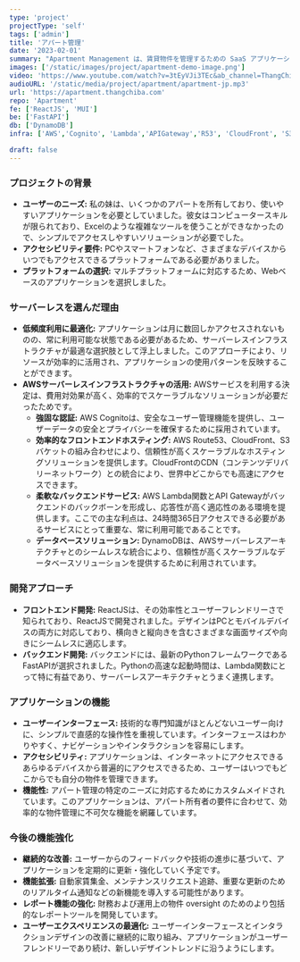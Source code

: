```yaml
---
type: 'project'
projectType: 'self'
tags: ['admin']
title: 'アパート管理'
date: '2023-02-01'
summary: "Apartment Management は、賃貸物件を管理するための SaaS アプリケーションです。このアプリケーションは、賃貸部屋、顧客情報、支払い状況を管理します。アクセス頻度が低いため、運用コストを最適化するために AWS Serverless を利用します。例えば、静的 Web サイトには S3、認証には Cognito、バックエンド処理には Lambda Function を利用します。"
images: ['/static/images/project/apartment-demo-image.png']
video: 'https://www.youtube.com/watch?v=3tEyVJi3TEc&ab_channel=ThangChiba'
audioURL: '/static/media/project/apartment/apartment-jp.mp3'
url: 'https://apartment.thangchiba.com'
repo: 'Apartment'
fe: ['ReactJS', 'MUI']
be: ['FastAPI']
db: ['DynamoDB']
infra: ['AWS','Cognito', 'Lambda','APIGateway','R53', 'CloudFront', 'S3']

draft: false
---
```



### **プロジェクトの背景**

- **ユーザーのニーズ:** 私の妹は、いくつかのアパートを所有しており、使いやすいアプリケーションを必要としていました。彼女はコンピュータースキルが限られており、Excelのような複雑なツールを使うことができなかったので、シンプルでアクセスしやすいソリューションが必要でした。
- **アクセシビリティ要件:** PCやスマートフォンなど、さまざまなデバイスからいつでもアクセスできるプラットフォームである必要がありました。
- **プラットフォームの選択:** マルチプラットフォームに対応するため、Webベースのアプリケーションを選択しました。

### **サーバーレスを選んだ理由**

- **低頻度利用に最適化:** アプリケーションは月に数回しかアクセスされないものの、常に利用可能な状態である必要があるため、サーバーレスインフラストラクチャが最適な選択肢として浮上しました。このアプローチにより、リソースが効率的に活用され、アプリケーションの使用パターンを反映することができます。
- **AWSサーバーレスインフラストラクチャの活用:** AWSサービスを利用する決定は、費用対効果が高く、効率的でスケーラブルなソリューションが必要だったためです。
  - **強固な認証:** AWS Cognitoは、安全なユーザー管理機能を提供し、ユーザーデータの安全とプライバシーを確保するために採用されています。
  - **効率的なフロントエンドホスティング:** AWS Route53、CloudFront、S3バケットの組み合わせにより、信頼性が高くスケーラブルなホスティングソリューションを提供します。CloudFrontのCDN（コンテンツデリバリーネットワーク）との統合により、世界中どこからでも高速にアクセスできます。
  - **柔軟なバックエンドサービス:** AWS Lambda関数とAPI Gatewayがバックエンドのバックボーンを形成し、応答性が高く適応性のある環境を提供します。ここでの主な利点は、24時間365日アクセスできる必要があるサービスにとって重要な、常に利用可能であることです。
  - **データベースソリューション:** DynamoDBは、AWSサーバーレスアーキテクチャとのシームレスな統合により、信頼性が高くスケーラブルなデータベースソリューションを提供するために利用されています。

### **開発アプローチ**

- **フロントエンド開発:** ReactJSは、その効率性とユーザーフレンドリーさで知られており、ReactJSで開発されました。デザインはPCとモバイルデバイスの両方に対応しており、横向きと縦向きを含むさまざまな画面サイズや向きにシームレスに適応します。
- **バックエンド開発:** バックエンドには、最新のPythonフレームワークであるFastAPIが選択されました。Pythonの高速な起動時間は、Lambda関数にとって特に有益であり、サーバーレスアーキテクチャとうまく連携します。

### **アプリケーションの機能**

- **ユーザーインターフェース:** 技術的な専門知識がほとんどないユーザー向けに、シンプルで直感的な操作性を重視しています。インターフェースはわかりやすく、ナビゲーションやインタラクションを容易にします。
- **アクセシビリティ:** アプリケーションは、インターネットにアクセスできるあらゆるデバイスから普遍的にアクセスできるため、ユーザーはいつでもどこからでも自分の物件を管理できます。
- **機能性:** アパート管理の特定のニーズに対応するためにカスタムメイドされています。このアプリケーションは、アパート所有者の要件に合わせて、効率的な物件管理に不可欠な機能を網羅しています。

### **今後の機能強化**

- **継続的な改善:** ユーザーからのフィードバックや技術の進歩に基づいて、アプリケーションを定期的に更新・強化していく予定です。
- **機能拡張:** 自動家賃集金、メンテナンスリクエスト追跡、重要な更新のためのリアルタイム通知などの新機能を導入する可能性があります。
- **レポート機能の強化:** 財務および運用上の物件 oversight のためのより包括的なレポートツールを開発しています。
- **ユーザーエクスペリエンスの最適化:** ユーザーインターフェースとインタラクションデザインの改善に継続的に取り組み、アプリケーションがユーザーフレンドリーであり続け、新しいデザイントレンドに沿うようにします。
